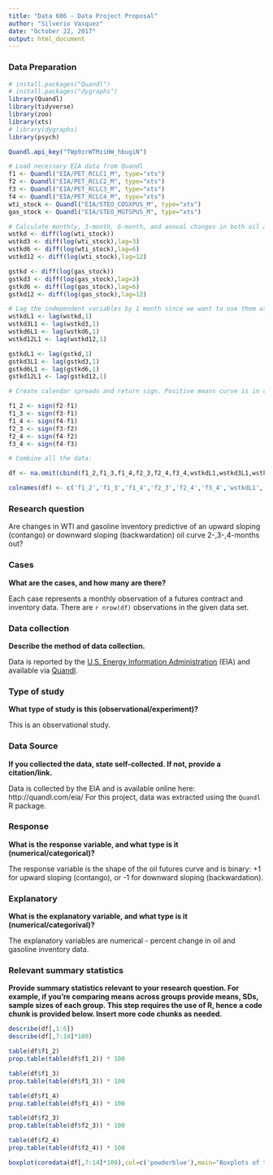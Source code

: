 ---
title: "Data 606 - Data Project Proposal"
author: "Silverio Vasquez"
date: "October 22, 2017"
output: html_document
---

### Data Preparation

```{r setup, echo=TRUE, results='hide', warning=FALSE, message=FALSE}

# install.packages("Quandl")
# install.packages("dygraphs")
library(Quandl)
library(tidyverse)
library(zoo)
library(xts)
# library(dygraphs)
library(psych)

Quandl.api_key("TWp9zrWTMziHW_hbugiN")

# Load necessary EIA data from Quandl 
f1 <- Quandl("EIA/PET_RCLC1_M", type="xts")
f2 <- Quandl("EIA/PET_RCLC2_M", type="xts")
f3 <- Quandl("EIA/PET_RCLC3_M", type="xts")
f4 <- Quandl("EIA/PET_RCLC4_M", type="xts")
wti_stock <- Quandl("EIA/STEO_COSXPUS_M", type="xts")
gas_stock <- Quandl("EIA/STEO_MGTSPUS_M", type="xts")

# Calculate monthly, 3-month, 6-month, and annual changes in both oil and gasoline inventory data
wstkd <- diff(log(wti_stock))
wstkd3 <- diff(log(wti_stock),lag=3)
wstkd6 <- diff(log(wti_stock),lag=6)
wstkd12 <- diff(log(wti_stock),lag=12)

gstkd <- diff(log(gas_stock))
gstkd3 <- diff(log(gas_stock),lag=3)
gstkd6 <- diff(log(gas_stock),lag=6)
gstkd12 <- diff(log(gas_stock),lag=12)

# Lag the independent variables by 1 month since we want to use them as leading indicators
wstkdL1 <- lag(wstkd,1)
wstkd3L1 <- lag(wstkd3,1)
wstkd6L1 <- lag(wstkd6,1)
wstkd12L1 <- lag(wstkd12,1)

gstkdL1 <- lag(gstkd,1)
gstkd3L1 <- lag(gstkd3,1)
gstkd6L1 <- lag(gstkd6,1)
gstkd12L1 <- lag(gstkd12,1)

# Create calendar spreads and return sign. Positive means curve is in contango, and negative means curve is in backwardation. Since all the variables are of XTS data type, the dates are automatically taken into account.

f1_2 <- sign(f2-f1)
f1_3 <- sign(f3-f1)
f1_4 <- sign(f4-f1)
f2_3 <- sign(f3-f2)
f2_4 <- sign(f4-f2)
f3_4 <- sign(f4-f3)

# Combine all the data:

df <- na.omit(cbind(f1_2,f1_3,f1_4,f2_3,f2_4,f3_4,wstkdL1,wstkd3L1,wstkd6L1,wstkd12L1,gstkdL1,gstkd3L1,gstkd6L1,gstkd12L1))

colnames(df) <- c('f1_2','f1_3','f1_4','f2_3','f2_4','f3_4','wstkdL1','wstkd3L1','wstkd6L1','wstkd12L1','gstkdL1','gstkd3L1','gstkd6L1','gstkd12L1')

```


### Research question 

Are changes in WTI and gasoline inventory predictive of an upward sloping (contango) or downward sloping (backwardation) oil curve 2-,3-,4-months out?


### Cases 

**What are the cases, and how many are there?**

Each case represents a monthly observation of a futures contract and inventory data. There are `r nrow(df)` observations in the given data set.


### Data collection 

**Describe the method of data collection.**

Data is reported by the [U.S. Energy Information Administration](http://eia.gov//) (EIA) and available via [Quandl](http://quandl.com/eia/).


### Type of study 

**What type of study is this (observational/experiment)?**

This is an observational study.


### Data Source 

**If you collected the data, state self-collected. If not, provide a citation/link.**

Data is collected by the EIA and is available online here: http://quandl.com/eia/ For this project, data was extracted using the `Quandl` R package.


### Response 

**What is the response variable, and what type is it (numerical/categorical)?**

The response variable is the shape of the oil futures curve and is binary: +1 for upward sloping (contango), or -1 for downward sloping (backwardation).


### Explanatory 

**What is the explanatory variable, and what type is it (numerical/categorival)?**

The explanatory variables are numerical - percent change in oil and gasoline inventory data.


### Relevant summary statistics 

**Provide summary statistics relevant to your research question. For example, if you're comparing means across groups provide means, SDs, sample sizes of each group. This step requires the use of R, hence a code chunk is provided below. Insert more code chunks as needed.**

```{r}
describe(df[,1:6])
describe(df[,7:14]*100)

table(df$f1_2)
prop.table(table(df$f1_2)) * 100

table(df$f1_3)
prop.table(table(df$f1_3)) * 100

table(df$f1_4)
prop.table(table(df$f1_4)) * 100

table(df$f2_3)
prop.table(table(df$f2_3)) * 100

table(df$f2_4)
prop.table(table(df$f2_4)) * 100

boxplot(coredata(df[,7:14]*100),col=c('powderblue'),main="Boxplots of the Explanatory Variables",ylab="%",las=2)
```
